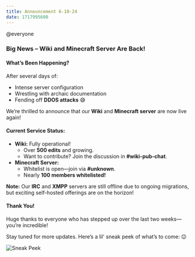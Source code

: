 ```yaml
---
title: Announcement 6-10-24
date: 1717995600
---
```



@everyone  

### **Big News – Wiki and Minecraft Server Are Back!**  



#### **What’s Been Happening?**  
After several days of:  
- Intense server configuration  
- Wrestling with archaic documentation  
- Fending off **DDOS attacks** 😅  

We’re thrilled to announce that our **Wiki** and **Minecraft server** are now live again!  



#### **Current Service Status:**  
- **Wiki:** Fully operational!  
  - Over **500 edits** and growing.  
  - Want to contribute? Join the discussion in **#wiki-pub-chat**.  
- **Minecraft Server:**  
  - Whitelist is open—join via **#unknown**.  
  - Nearly **100 members whitelisted!**  

**Note:** Our **IRC** and **XMPP** servers are still offline due to ongoing migrations, but exciting self-hosted offerings are on the horizon!  



#### **Thank You!**  
Huge thanks to everyone who has stepped up over the last two weeks—you’re incredible!  

Stay tuned for more updates. Here’s a lil' sneak peek of what’s to come: 😉  

![Sneak Peek](https://cdn.discordapp.com/attachments/1172343581495795752/1249465589613858956/image.png?ex=6744e302&is=67439182&hm=1674c8c04f3062a9420f7ba72419de4762b3fa750b650c211f36e9942ee93205&)
